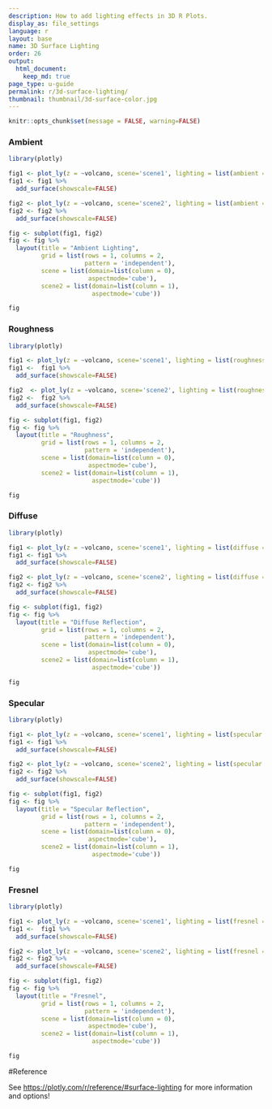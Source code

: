 ```yaml
---
description: How to add lighting effects in 3D R Plots.
display_as: file_settings
language: r
layout: base
name: 3D Surface Lighting
order: 26
output:
  html_document:
    keep_md: true
page_type: u-guide
permalink: r/3d-surface-lighting/
thumbnail: thumbnail/3d-surface-color.jpg
---
```


```r
knitr::opts_chunk$set(message = FALSE, warning=FALSE)
```
### Ambient

```r
library(plotly)

fig1 <- plot_ly(z = ~volcano, scene='scene1', lighting = list(ambient = 0.2)) 
fig1 <- fig1 %>%
  add_surface(showscale=FALSE)

fig2 <- plot_ly(z = ~volcano, scene='scene2', lighting = list(ambient = 0.9)) 
fig2 <- fig2 %>%
  add_surface(showscale=FALSE)

fig <- subplot(fig1, fig2) 
fig <- fig %>%
  layout(title = "Ambient Lighting",
         grid = list(rows = 1, columns = 2,
                     pattern = 'independent'),
         scene = list(domain=list(column = 0),
                      aspectmode='cube'),
         scene2 = list(domain=list(column = 1),
                       aspectmode='cube'))

fig
```

### Roughness

```r
library(plotly)

fig1 <- plot_ly(z = ~volcano, scene='scene1', lighting = list(roughness = 0.1)) 
fig1 <-  fig1 %>%
  add_surface(showscale=FALSE)

fig2  <- plot_ly(z = ~volcano, scene='scene2', lighting = list(roughness = 0.9)) 
fig2 <-  fig2 %>%
  add_surface(showscale=FALSE)

fig <- subplot(fig1, fig2) 
fig <- fig %>%
  layout(title = "Roughness",
         grid = list(rows = 1, columns = 2,
                     pattern = 'independent'),
         scene = list(domain=list(column = 0),
                      aspectmode='cube'),
         scene2 = list(domain=list(column = 1),
                       aspectmode='cube'))

fig
```

### Diffuse

```r
library(plotly)

fig1 <- plot_ly(z = ~volcano, scene='scene1', lighting = list(diffuse = 0.1)) 
fig1 <- fig1 %>%
  add_surface(showscale=FALSE)

fig2 <- plot_ly(z = ~volcano, scene='scene2', lighting = list(diffuse = 0.9)) 
fig2 <- fig2 %>%
  add_surface(showscale=FALSE)

fig <- subplot(fig1, fig2) 
fig <- fig %>%
  layout(title = "Diffuse Reflection",
         grid = list(rows = 1, columns = 2,
                     pattern = 'independent'),
         scene = list(domain=list(column = 0),
                      aspectmode='cube'),
         scene2 = list(domain=list(column = 1),
                       aspectmode='cube'))

fig
```

### Specular

```r
library(plotly)

fig1 <- plot_ly(z = ~volcano, scene='scene1', lighting = list(specular = 0.1)) 
fig1 <- fig1 %>%
  add_surface(showscale=FALSE)

fig2 <- plot_ly(z = ~volcano, scene='scene2', lighting = list(specular = 1.9)) 
fig2 <- fig2 %>%
  add_surface(showscale=FALSE)

fig <- subplot(fig1, fig2) 
fig <- fig %>%
  layout(title = "Specular Reflection",
         grid = list(rows = 1, columns = 2,
                     pattern = 'independent'),
         scene = list(domain=list(column = 0),
                      aspectmode='cube'),
         scene2 = list(domain=list(column = 1),
                       aspectmode='cube'))

fig
```

### Fresnel

```r
library(plotly)

fig1 <- plot_ly(z = ~volcano, scene='scene1', lighting = list(fresnel = 0.1)) 
fig1 <-  fig1 %>%
  add_surface(showscale=FALSE)

fig2 <- plot_ly(z = ~volcano, scene='scene2', lighting = list(fresnel = 4.5)) 
fig2 <- fig2 %>%
  add_surface(showscale=FALSE)

fig <- subplot(fig1, fig2) 
fig <- fig %>%
  layout(title = "Fresnel",
         grid = list(rows = 1, columns = 2,
                     pattern = 'independent'),
         scene = list(domain=list(column = 0),
                      aspectmode='cube'),
         scene2 = list(domain=list(column = 1),
                       aspectmode='cube'))

fig
```

#Reference

See [https://plotly.com/r/reference/#surface-lighting](https://plotly.com/r/reference/#surface-lighting) for more information and options!